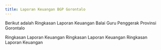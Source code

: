 ```yaml
---
title: Laporan Keuangan BGP Gorontalo
---
```


Berikut adalah Ringkasan Laporan Keuangan Balai Guru Penggerak Provinsi Gorontalo

<CardGroup cols={2}>
  <Card horizontal color="#E50914" title="Lapkeu 2024" icon="file-invoice">
    Ringkasan Laporan Keuangan
  </Card>
  <Card horizontal color="#E50914" title="Lapkeu 2023" icon="file-invoice">
    Ringkasan Laporan Keuangan
  </Card>
  <Card horizontal color="#E50914" title="Lapkeu 2022" icon="file-invoice">
    Ringkasan Laporan Keuangan
  </Card>
</CardGroup>